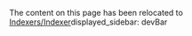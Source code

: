 The content on this page has been relocated to [Indexers/Indexer](/evm/indexers/indexer)displayed_sidebar: devBar
